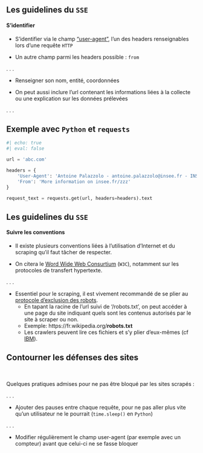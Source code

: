 ## Les guidelines du `SSE` {.smaller}

#### S'identifier

- S'identifier via le champ ["user-agent"](https://developer.mozilla.org/en-US/docs/Web/HTTP/Headers/User-Agent), l'un des headers renseignables lors d'une requête `HTTP`

- Un autre champ parmi les headers possible : `from`

. . .

- Renseigner son nom, entité, coordonnées

- On peut aussi inclure l'url contenant les informations liées à la collecte ou une explication sur les données prélevées

. . .

::: {.callout-tip}
## Exemple avec `Python` et `requests`

```python
#| echo: true
#| eval: false

url = 'abc.com'

headers = {
    'User-Agent': 'Antoine Palazzolo - antoine.palazzolo@insee.fr - INSEE - Collect xxx in order to do yyy',
    'From': 'More information on insee.fr/zzz'
}

request_text = requests.get(url, headers=headers).text
```
:::

## Les guidelines du `SSE` {.smaller}

#### Suivre les conventions

- Il existe plusieurs conventions liées à l'utilisation d'Internet et du scraping qu'il faut tâcher de respecter.

- On citera le [Word Wide Web Consurtium](https://www.w3.org/TR/dwbp/) (`W3C`), notamment sur les protocoles de transfert hypertexte.

. . .

- Essentiel pour le scraping, il est vivement recommandé de se plier au [protocole d'exclusion des robots](https://en.wikipedia.org/wiki/Robots_exclusion_standard).
    + En tapant la racine de l'url suivi de '/robots.txt', on peut accéder à une page du site indiquant quels sont les contenus autorisés par le site à scraper ou non.
    + Exemple: [https://fr.wikipedia.org/__robots.txt__]{.orange}
    + Les crawlers peuvent lire ces fichiers et s'y plier d'eux-mêmes (cf [IBM](https://www.ibm.com/docs/en/wca/3.5.0?topic=crawlers-how-web-crawler-uses-robots-exclusion-protocol)).


## Contourner les défenses des sites

<br>

Quelques pratiques admises pour ne pas être bloqué par les sites scrapés :

. . .

- Ajouter des pauses entre chaque requête, pour ne pas aller plus vite qu'un utilisateur ne le pourrait (`time.sleep()` en `Python`)

. . .

- Modifier régulièrement le champ user-agent (par exemple avec un compteur) avant que celui-ci ne se fasse bloquer
